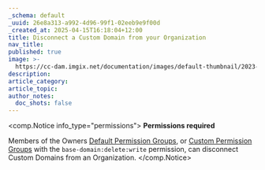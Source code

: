 ```yaml
---
_schema: default
_uuid: 26e8a313-a992-4d96-99f1-02eeb9e9f00d
_created_at: 2025-04-15T16:18:04+12:00
title: Disconnect a Custom Domain from your Organization
nav_title:
published: true
image: >-
  https://cc-dam.imgix.net/documentation/images/default-thumbnail/2023-Q4/CloudCannon-Documentation-Thumbnail.png
description:
article_category:
article_topic:
author_notes:
  doc_shots: false
---
```

<comp.Notice info_type="permissions">
  **Permissions required**

  Members of the Owners [Default Permission Groups](/documentation/articles/what-are-default-permission-groups/), or [Custom Permission Groups](/documentation/articles/what-are-custom-permission-groups/) with the `base-domain:delete:write` permission, can disconnect Custom Domains from an Organization.
</comp.Notice>